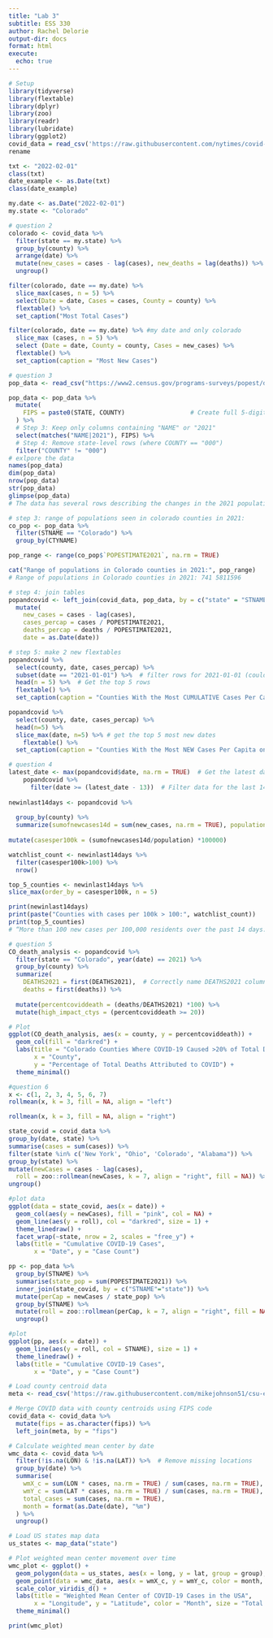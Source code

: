 ```yaml
---
title: "Lab 3"
subtitle: ESS 330
author: Rachel Delorie
output-dir: docs
format: html
execute:
  echo: true
---
```


```r
# Setup
library(tidyverse)
library(flextable)
library(dplyr)
library(zoo)
library(readr)
library(lubridate)
library(ggplot2)
covid_data = read_csv('https://raw.githubusercontent.com/nytimes/covid-19-data/master/us-counties.csv')
rename

txt <- "2022-02-01"
class(txt)
date_example <- as.Date(txt)
class(date_example)

my.date <- as.Date("2022-02-01")
my.state <- "Colorado"
```

```r
# question 2
colorado <- covid_data %>%
  filter(state == my.state) %>% 
  group_by(county) %>% 
  arrange(date) %>% 
  mutate(new_cases = cases - lag(cases), new_deaths = lag(deaths)) %>% 
  ungroup()
```

```r
filter(colorado, date == my.date) %>%
  slice_max(cases, n = 5) %>%
  select(Date = date, Cases = cases, County = county) %>%
  flextable() %>%
  set_caption("Most Total Cases")

filter(colorado, date == my.date) %>% #my date and only colorado
  slice_max (cases, n = 5) %>% 
  select (Date = date, County = county, Cases = new_cases) %>% 
  flextable() %>% 
  set_caption(caption = "Most New Cases")
```

```r
# question 3
pop_data <- read_csv("https://www2.census.gov/programs-surveys/popest/datasets/2020-2023/counties/totals/co-est2023-alldata.csv")

pop_data <- pop_data %>%
  mutate(
    FIPS = paste0(STATE, COUNTY)                  # Create full 5-digit FIPS code
  ) %>%
  # Step 3: Keep only columns containing "NAME" or "2021"
  select(matches("NAME|2021"), FIPS) %>%
  # Step 4: Remove state-level rows (where COUNTY == "000")
  filter("COUNTY" != "000") 
# exlpore the data
names(pop_data)
dim(pop_data)
nrow(pop_data)
str(pop_data)
glimpse(pop_data)
# The data has several rows describing the changes in the 2021 population, incluing deaths, births, and migration. State and city name are provided. State fips are columns that are shared between covid_data and pop_data.

# step 3: range of populations seen in colorado counties in 2021: 
co_pop <- pop_data %>% 
  filter(STNAME == "Colorado") %>% 
  group_by(CTYNAME)

pop_range <- range(co_pop$`POPESTIMATE2021`, na.rm = TRUE)

cat("Range of populations in Colorado counties in 2021:", pop_range)
# Range of populations in Colorado counties in 2021: 741 5811596

# step 4: join tables
popandcovid <- left_join(covid_data, pop_data, by = c("state" = "STNAME", "fips" = "FIPS")) %>%
  mutate(
    new_cases = cases - lag(cases),
    cases_percap = cases / POPESTIMATE2021,
    deaths_percap = deaths / POPESTIMATE2021,
    date = as.Date(date))

# step 5: make 2 new flextables
popandcovid %>% 
  select(county, date, cases_percap) %>%
  subset(date == "2021-01-01") %>%  # filter rows for 2021-01-01 (couldn't use fitler bc date was making it weird)
  head(n = 5) %>%  # Get the top 5 rows
  flextable() %>% 
  set_caption(caption = "Counties With the Most CUMULATIVE Cases Per Capita on 2021-01-01")

popandcovid %>% 
  select(county, date, cases_percap) %>% 
  head(n=5) %>% 
  slice_max(date, n=5) %>% # get the top 5 most new dates
    flextable() %>% 
  set_caption(caption = "Counties With the Most NEW Cases Per Capita on 2021-01-01")
```

```r
# question 4
latest_date <- max(popandcovid$date, na.rm = TRUE)  # Get the latest date
    popandcovid %>%
      filter(date >= (latest_date - 13))  # Filter data for the last 14 days (including the latest date)
  
newinlast14days <- popandcovid %>% 
  
  group_by(county) %>% 
  summarize(sumofnewcases14d = sum(new_cases, na.rm = TRUE), population = first(POPESTIMATE2021)) %>% 
  
mutate(casesper100k = (sumofnewcases14d/population) *100000)

watchlist_count <- newinlast14days %>% 
  filter(casesper100k>100) %>% 
  nrow()

top_5_counties <- newinlast14days %>% 
slice_max(order_by = casesper100k, n = 5)

print(newinlast14days)
print(paste("Counties with cases per 100k > 100:", watchlist_count))
print(top_5_counties)
# “More than 100 new cases per 100,000 residents over the past 14 days: Oldham, Wayne, York, Lyon, Benton
```

```r
# question 5
CO_death_analysis <- popandcovid %>%
  filter(state == "Colorado", year(date) == 2021) %>% 
  group_by(county) %>%
  summarize(
    DEATHS2021 = first(DEATHS2021),  # Correctly name DEATHS2021 column
    deaths = first(deaths)) %>% 
  
  mutate(percentcoviddeath = (deaths/DEATHS2021) *100) %>% 
  mutate(high_impact_ctys = (percentcoviddeath >= 20)) 

# Plot
ggplot(CO_death_analysis, aes(x = county, y = percentcoviddeath)) +
  geom_col(fill = "darkred") +
  labs(title = "Colorado Counties Where COVID-19 Caused >20% of Total Deaths in 2021",
       x = "County",
       y = "Percentage of Total Deaths Attributed to COVID") +
  theme_minimal()
```

```r
#question 6
x <- c(1, 2, 3, 4, 5, 6, 7)
rollmean(x, k = 3, fill = NA, align = "left")

rollmean(x, k = 3, fill = NA, align = "right")

state_covid = covid_data %>% 
group_by(date, state) %>% 
summarise(cases = sum(cases)) %>% 
filter(state %in% c('New York', "Ohio", 'Colorado', "Alabama")) %>% 
group_by(state) %>% 
mutate(newCases = cases - lag(cases),
  roll = zoo::rollmean(newCases, k = 7, align = "right", fill = NA)) %>% 
ungroup()
```

```r
#plot data
ggplot(data = state_covid, aes(x = date)) +
  geom_col(aes(y = newCases), fill = "pink", col = NA) +
  geom_line(aes(y = roll), col = "darkred", size = 1) +
  theme_linedraw() +
  facet_wrap(~state, nrow = 2, scales = "free_y") +
  labs(title = "Cumulative COVID-19 Cases",
       x = "Date", y = "Case Count")
```

```r
pp <- pop_data %>% 
  group_by(STNAME) %>% 
  summarise(state_pop = sum(POPESTIMATE2021)) %>% 
  inner_join(state_covid, by = c("STNAME"="state")) %>% 
  mutate(perCap = newCases / state_pop) %>% 
  group_by(STNAME) %>% 
  mutate(roll = zoo::rollmean(perCap, k = 7, align = "right", fill = NA)) %>% 
  ungroup()
```

```r
#plot
ggplot(pp, aes(x = date)) +
  geom_line(aes(y = roll, col = STNAME), size = 1) +
  theme_linedraw() +
  labs(title = "Cumulative COVID-19 Cases",
       x = "Date", y = "Case Count")
```
```r
# Load county centroid data
meta <- read_csv('https://raw.githubusercontent.com/mikejohnson51/csu-ess-330/refs/heads/main/resources/county-centroids.csv')

# Merge COVID data with county centroids using FIPS code
covid_data <- covid_data %>% 
  mutate(fips = as.character(fips)) %>%
  left_join(meta, by = "fips")

# Calculate weighted mean center by date
wmc_data <- covid_data %>% 
  filter(!is.na(LON) & !is.na(LAT)) %>%  # Remove missing locations
  group_by(date) %>% 
  summarise(
    wmX_c = sum(LON * cases, na.rm = TRUE) / sum(cases, na.rm = TRUE),
    wmY_c = sum(LAT * cases, na.rm = TRUE) / sum(cases, na.rm = TRUE),
    total_cases = sum(cases, na.rm = TRUE),
    month = format(as.Date(date), "%m")
  ) %>% 
  ungroup()

# Load US states map data
us_states <- map_data("state")

# Plot weighted mean center movement over time
wmc_plot <- ggplot() +
  geom_polygon(data = us_states, aes(x = long, y = lat, group = group), fill = "white", color = "black") +
  geom_point(data = wmc_data, aes(x = wmX_c, y = wmY_c, color = month, size = total_cases), alpha = 0.7) +
  scale_color_viridis_d() +
  labs(title = "Weighted Mean Center of COVID-19 Cases in the USA",
       x = "Longitude", y = "Latitude", color = "Month", size = "Total Cases") +
  theme_minimal()

print(wmc_plot)
```